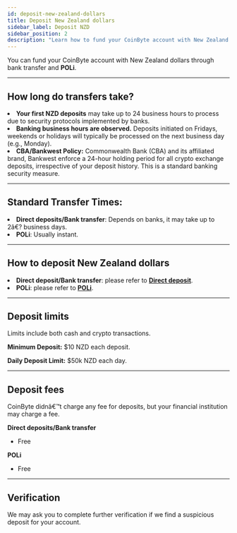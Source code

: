 ```yaml
---
id: deposit-new-zealand-dollars
title: Deposit New Zealand dollars
sidebar_label: Deposit NZD
sidebar_position: 2
description: "Learn how to fund your CoinByte account with New Zealand dollars via bank transfer and POLi, including limits, fees, and processing times."
---
```




You can fund your CoinByte account with New Zealand dollars through bank transfer and **POLi**.

---

## How long do transfers take?

<TickList>
<li><strong>Your first NZD deposits</strong> may take up to 24 business hours to process due to security protocols implemented by banks.</li>
<li><strong>Banking business hours are observed.</strong> Deposits initiated on Fridays, weekends or holidays will typically be processed on the next business day (e.g., Monday).</li>
<li><strong>CBA/Bankwest Policy:</strong> Commonwealth Bank (CBA) and its affiliated brand, Bankwest enforce a 24-hour holding period for all crypto exchange deposits, irrespective of your deposit history. This is a standard banking security measure.</li>
</TickList>

---

## Standard Transfer Times:

<TickList>
<li><strong>Direct deposits/Bank transfer</strong>: Depends on banks, it may take up to 2â€? business days.</li>
<li><strong>POLi</strong>: Usually instant.</li>
</TickList>

---

## How to deposit New Zealand dollars
<CoinByteButton text="Deposit NZD" link="https://coinbyte.com.au/en-us/user/balances/deposit/?currency=nzd&type=quick" />

<TickList>
<li><strong>Direct deposit/Bank transfer</strong>: please refer to <a href="/docs/deposits-and-withdrawals/deposit-fiat-asset/direct-bank-deposit"><strong>Direct deposit</strong></a>.</li>
<li><strong>POLi</strong>: please refer to <a href="/docs/deposits-and-withdrawals/deposit-fiat-asset/poli"><strong>POLi</strong></a>.</li>
</TickList>

---

## Deposit limits

<InfoBox>
Limits include both cash and crypto transactions.
</InfoBox>

**Minimum Deposit:** 
$10 NZD each deposit.

**Daily Deposit Limit:** 
$50k NZD each day.

---

## Deposit fees

<InfoBox>
CoinByte didnâ€™t charge any fee for deposits, but your financial institution may charge a fee.
</InfoBox>

**Direct deposits/Bank transfer**  
- Free

**POLi**  
- Free

---

## Verification

We may ask you to complete further verification if we find a suspicious deposit for your account.

<RelatedArticles category="deposits-withdrawals" />
